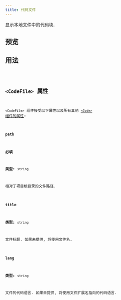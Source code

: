 ```yaml
---
title: 代码文件
---
```



显示本地文件中的代码块.

## 预览

<CodeFilePreview />

## 用法

<Code code={CodeFileContent} lang="jsx" />

## `<CodeFile>` 属性

`<CodeFile>` 组件接受以下属性以及所有其他 [`<Code>` 组件的属性](/zh-cn/components/code):

### `path`

**必填**

**类型:** `string`

相对于项目根目录的文件路径.

### `title`

**类型:** `string`

文件标题. 如果未提供, 将使用文件名.

### `lang`

**类型:** `string`

文件的代码语言. 如果未提供, 将使用文件扩展名指向的代码语言.